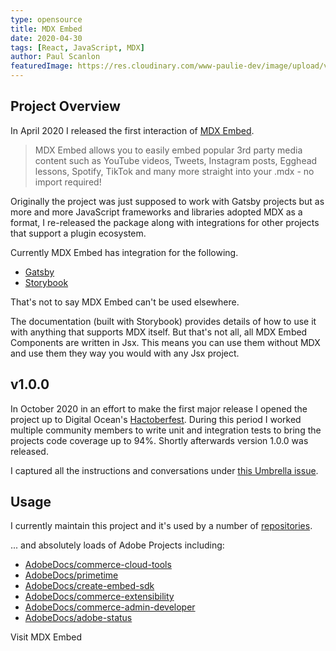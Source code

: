 ```yaml
---
type: opensource
title: MDX Embed
date: 2020-04-30
tags: [React, JavaScript, MDX]
author: Paul Scanlon
featuredImage: https://res.cloudinary.com/www-paulie-dev/image/upload/v1660732359/paulie.dev/2020/04/mdx-embed-og-image_b4apvi.jpg
---
```


## Project Overview

In April 2020 I released the first interaction of [MDX Embed](https://www.mdx-embed.com/).

> MDX Embed allows you to easily embed popular 3rd party media content such as YouTube videos, Tweets, Instagram posts,
> Egghead lessons, Spotify, TikTok and many more straight into your .mdx - no import required!

Originally the project was just supposed to work with Gatsby projects but as more and more JavaScript frameworks and
libraries adopted MDX as a format, I re-released the package along with integrations for other projects that support a
plugin ecosystem.

Currently MDX Embed has integration for the following.

- [Gatsby](https://www.gatsbyjs.com/)
- [Storybook](https://storybook.js.org/)

That's not to say MDX Embed can't be used elsewhere.

The documentation (built with Storybook) provides details of how to use it with anything that supports MDX itself. But
that's not all, all MDX Embed Components are written in Jsx. This means you can use them without MDX and use them they
way you would with any Jsx project.

## v1.0.0

In October 2020 in an effort to make the first major release I opened the project up to Digital Ocean's
[Hactoberfest](https://hacktoberfest.digitalocean.com/). During this period I worked multiple community members to write
unit and integration tests to bring the projects code coverage up to 94%. Shortly afterwards version 1.0.0 was released.

I captured all the instructions and conversations under
[this Umbrella issue](https://github.com/PaulieScanlon/mdx-embed/issues/71).

## Usage

I currently maintain this project and it's used by a number of
[repositories](https://github.com/PaulieScanlon/mdx-embed/network/dependents).

... and absolutely loads of Adobe Projects including:

- [AdobeDocs/commerce-cloud-tools](https://github.com/AdobeDocs/commerce-cloud-tools)
- [AdobeDocs/primetime](https://github.com/AdobeDocs/primetime)
- [AdobeDocs/create-embed-sdk](https://github.com/AdobeDocs/create-embed-sdk)
- [AdobeDocs/commerce-extensibility](https://github.com/AdobeDocs/commerce-extensibility)
- [AdobeDocs/commerce-admin-developer](https://github.com/AdobeDocs/commerce-admin-developer)
- [AdobeDocs/adobe-status](https://github.com/AdobeDocs/adobe-status)

<MarkdownCtaLink href="https://www.mdx-embed.com/">Visit MDX Embed</MarkdownCtaLink>

